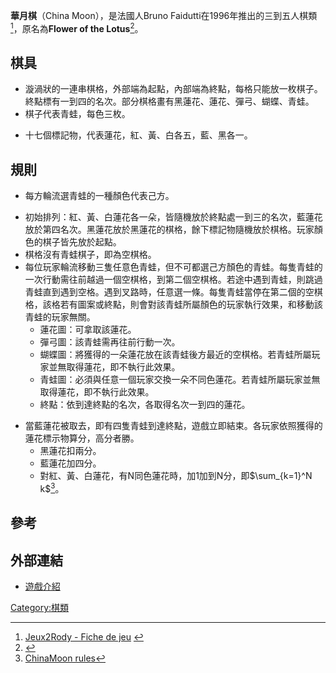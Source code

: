 {{Dead end|time=2017-03-28T10:06:26+00:00}}
'''華月棋'''（China Moon），是法國人Bruno Faidutti在1996年推出的三到五人棋類<ref>[http://jeux2rody.free.fr/jeux/c/chinamoon.php Jeux2Rody - Fiche de jeu] {{webarchive|url=https://web.archive.org/web/20060208015856/http://jeux2rody.free.fr/jeux/c/chinamoon.php |date=2006-02-08 }}</ref>，原名為'''Flower of the Lotus'''<ref>{{Cite web |url=http://gamecabinet.com/rules/FlowerOfTheLotus.html |title=Flower of the Lotus |access-date=2013-05-21 |archive-date=2020-09-18 |archive-url=https://web.archive.org/web/20200918032808/http://www.gamecabinet.com/rules/FlowerOfTheLotus.html |dead-url=no }}</ref>。

==棋具==

*漩渦狀的一連串棋格，外部端為起點，內部端為終點，每格只能放一枚棋子。終點標有一到四的名次。部分棋格畫有黑蓮花、蓮花、彈弓、蝴蝶、青蛙。
*棋子代表青蛙，每色三枚。

*十七個標記物，代表蓮花，紅、黃、白各五，藍、黑各一。

==規則==

*每方輪流選青蛙的一種顏色代表己方。

*初始排列：紅、黃、白蓮花各一朵，皆隨機放於終點處一到三的名次，藍蓮花放於第四名次。黑蓮花放於黑蓮花的棋格，餘下標記物隨機放於棋格。玩家顏色的棋子皆先放於起點。
*棋格沒有青蛙棋子，即為空棋格。
*每位玩家輪流移動三隻任意色青蛙，但不可都選己方顏色的青蛙。每隻青蛙的一次行動需往前越過一個空棋格，到第二個空棋格。若途中遇到青蛙，則跳過青蛙直到遇到空格。遇到叉路時，任意選一條。每隻青蛙當停在第二個的空棋格，該格若有圖案或終點，則會對該青蛙所屬顏色的玩家執行效果，和移動該青蛙的玩家無關。
**蓮花圖：可拿取該蓮花。 
**彈弓圖：該青蛙需再往前行動一次。 
**蝴蝶圖：將獲得的一朵蓮花放在該青蛙後方最近的空棋格。若青蛙所屬玩家並無取得蓮花，即不執行此效果。 
**青蛙圖：必須與任意一個玩家交換一朵不同色蓮花。若青蛙所屬玩家並無取得蓮花，即不執行此效果。 
**終點：依到達終點的名次，各取得名次一到四的蓮花。

*當藍蓮花被取去，即有四隻青蛙到達終點，遊戲立即結束。各玩家依照獲得的蓮花標示物算分，高分者勝。 
**黑蓮花扣兩分。
**藍蓮花加四分。
**對紅、黃、白蓮花，有N同色蓮花時，加1加到N分，即<math>\sum_{k=1}^N k</math><ref>[http://www.forummortsel.be/spelregels/ChinaMoon.pdf ChinaMoon rules]</ref>。

==參考==
{{reflist}}

==外部連結==

* [http://boardgamegeek.com/boardgame/7204/china-moon 遊戲介紹] {{Wayback|url=http://boardgamegeek.com/boardgame/7204/china-moon |date=20210127205439 }}

[[Category:棋類|Category:棋類]]
